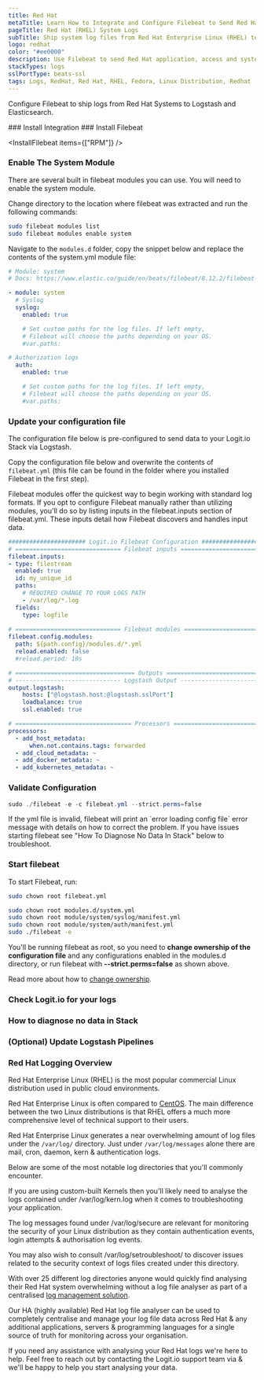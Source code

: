 ```yaml
---
title: Red Hat
metaTitle: Learn How to Integrate and Configure Filebeat to Send Red Hat Logs
pageTitle: Red Hat (RHEL) System Logs
subTitle: Ship system log files from Red Hat Enterprise Linux (RHEL) to Logstash
logo: redhat
color: "#ee0000"
description: Use Filebeat to send Red Hat application, access and system logs to your ELK stacks. Configure Filebeat to send Red Hat system logs to Elasticsearch. 
stackTypes: logs
sslPortType: beats-ssl
tags: Logs, RedHat, Red Hat, RHEL, Fedora, Linux Distribution, Redhat
---
```


Configure Filebeat to ship logs from Red Hat Systems to Logstash and Elasticsearch.

<Steps>
  ### Install Integration
  <InstallIntegration/>
  ### Install Filebeat

  <InstallFilebeat items={["RPM"]} />

  ### Enable The System Module

  There are several built in filebeat modules you can use. You will need to enable the system module.

  Change directory to the location where filebeat was extracted and run the following commands:

  ```bash copy
  sudo filebeat modules list
  sudo filebeat modules enable system
  ```
  Navigate to the `modules.d` folder, copy the snippet below and replace the contents of the system.yml module file:

  ```yaml copy
  # Module: system
  # Docs: https://www.elastic.co/guide/en/beats/filebeat/8.12.2/filebeat-module-system.html

  - module: system
    # Syslog
    syslog:
      enabled: true

      # Set custom paths for the log files. If left empty,
      # Filebeat will choose the paths depending on your OS.
      #var.paths:

  # Authorization logs
    auth:
      enabled: true

      # Set custom paths for the log files. If left empty,
      # Filebeat will choose the paths depending on your OS.
      #var.paths:
  ```

  ### Update your configuration file

  The configuration file below is pre-configured to send data to your Logit.io Stack via Logstash.

  Copy the configuration file below and overwrite the contents of `filebeat.yml` 
  (this file can be found in the folder where you installed Filebeat in the first step).

  <Callout type="info">
    Filebeat modules offer the quickest way to begin working with standard log formats. 
    If you opt to configure Filebeat manually rather than utilizing modules, you'll do so by 
    listing inputs in the filebeat.inputs section of filebeat.yml. These inputs detail 
    how Filebeat discovers and handles input data. 
  </Callout>
    
  ```yml copy
  ###################### Logit.io Filebeat Configuration ########################
  # ============================== Filebeat inputs ==============================
  filebeat.inputs:
  - type: filestream
    enabled: true
    id: my_unique_id
    paths:
      # REQUIRED CHANGE TO YOUR LOGS PATH
      - /var/log/*.log
    fields:
      type: logfile
      
  # ============================== Filebeat modules ==============================
  filebeat.config.modules:
    path: ${path.config}/modules.d/*.yml
    reload.enabled: false
    #reload.period: 10s

  # ================================== Outputs ===================================
  # ------------------------------ Logstash Output -------------------------------
  output.logstash:
      hosts: ["@logstash.host:@logstash.sslPort"]
      loadbalance: true
      ssl.enabled: true

  # ================================= Processors =================================
  processors:
    - add_host_metadata:
        when.not.contains.tags: forwarded
    - add_cloud_metadata: ~
    - add_docker_metadata: ~
    - add_kubernetes_metadata: ~
  ```

  ### Validate Configuration
    
  ```ps1 copy
  sudo ./filebeat -e -c filebeat.yml --strict.perms=false
  ```

  <Callout type="info">
    If the yml file is invalid, filebeat will print an `error loading config file` error message with details on how to correct the problem. 
    If you have issues starting filebeat see "How To Diagnose No Data In Stack" below to troubleshoot.
  </Callout>

  ### Start filebeat

  To start Filebeat, run:

  ```bash copy
  sudo chown root filebeat.yml 
  ```

  ```bash copy
  sudo chown root modules.d/system.yml
  sudo chown root module/system/syslog/manifest.yml
  sudo chown root module/system/auth/manifest.yml
  sudo ./filebeat -e
  ```

  You'll be running filebeat as root, so you need to __change ownership of the configuration file__ and any 
  configurations enabled in the modules.d directory, or run filebeat with __--strict.perms=false__ as shown above. 

  Read more about how to [change ownership](https://www.elastic.co/guide/en/beats/libbeat/master/config-file-permissions.html).

  ### Check Logit.io for your logs

  <LaunchStack utmMedium="logs" utmCampaign="redhat" source="redhat" />

  ### How to diagnose no data in Stack

  <DiagnoseNoData />

  ### (Optional) Update Logstash Pipelines

  <LogstashPipeline />

</Steps>

### Red Hat Logging Overview

Red Hat Enterprise Linux (RHEL) is the most popular commercial Linux 
distribution used in public cloud environments. 

Red Hat Enterprise Linux is often compared to [CentOS](/integrations/log-management/operating-systems/centos). 
The main difference between the two Linux distributions is that RHEL 
offers a much more comprehensive level of technical support to their users.

Red Hat Enterprise Linux generates a near overwhelming amount of log 
files under the `/var/log/` directory. Just under `/var/log/messages` 
alone there are mail, cron, daemon, kern & authentication logs. 

Below are some of the most notable log directories that you'll commonly encounter.

If you are using custom-built Kernels then you'll likely need to analyse the logs 
contained under /var/log/kern.log when it comes to troubleshooting your application.

The log messages found under /var/log/secure are relevant for monitoring the 
security of your Linux distribution as they contain authentication events, 
login attempts & authorisation log events.

You may also wish to consult  /var/log/setroubleshoot/ to discover issues related 
to the security context of logs files created under this directory.

With over 25 different log directories anyone would quickly find analysing their 
Red Hat system overwhelming without a log file analyser as part of a 
centralised [log management solution](https://logit.io/platform/logging/log-management/).

Our HA (highly available) Red Hat log file analyser can be used to completely 
centralise and manage your log file data across Red Hat & any additional applications, 
servers & programming languages for a single source of truth for monitoring across your organisation.

If you need any assistance with analysing your Red Hat logs we're here to help. 
Feel free to reach out by contacting the Logit.io support team 
via <IntercomButton text="live chat" /> & we'll be happy to help you start analysing your data.
      
